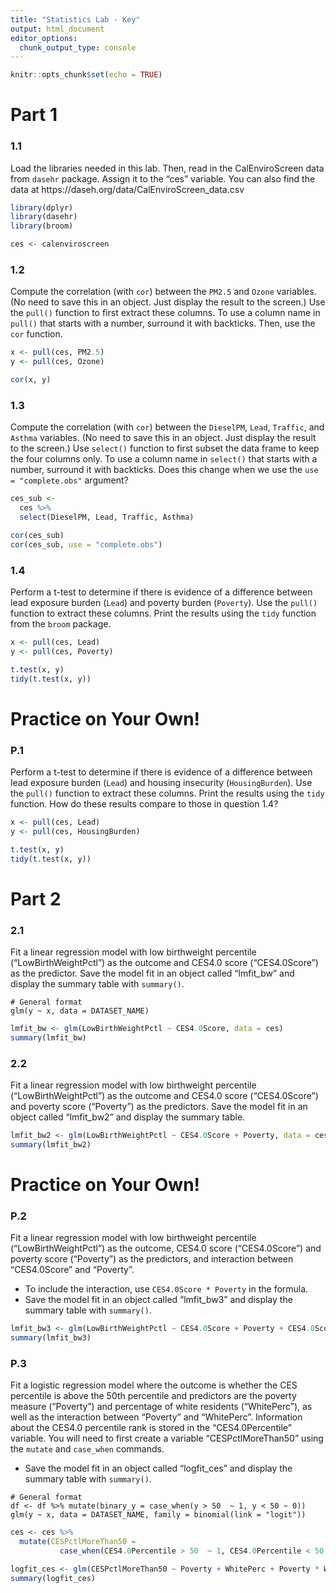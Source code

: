 ```yaml
---
title: "Statistics Lab - Key"
output: html_document
editor_options: 
  chunk_output_type: console
---
```


```r
knitr::opts_chunk$set(echo = TRUE)
```

# Part 1

### 1.1

Load the libraries needed in this lab. Then, read in the CalEnviroScreen data from `dasehr` package. Assign it to the "ces" variable. You can also find the data at https://daseh.org/data/CalEnviroScreen_data.csv


```r
library(dplyr)
library(dasehr)
library(broom)
```

```r
ces <- calenviroscreen
```

### 1.2

Compute the correlation (with `cor`) between the `PM2.5` and `Ozone` variables. (No need to save this in an object. Just display the result to the screen.) Use the `pull()` function to first extract these columns. To use a column name in `pull()` that starts with a number, surround it with backticks. Then, use the `cor` function.

```r
x <- pull(ces, PM2.5)
y <- pull(ces, Ozone)

cor(x, y)
```

### 1.3

Compute the correlation (with `cor`) between the `DieselPM`, `Lead`, `Traffic`, and `Asthma` variables. (No need to save this in an object. Just display the result to the screen.) Use `select()` function to first subset the data frame to keep the four columns only. To use a column name in `select()` that starts with a number, surround it with backticks. Does this change when we use the `use = "complete.obs"` argument? 

```r
ces_sub <-
  ces %>%
  select(DieselPM, Lead, Traffic, Asthma)

cor(ces_sub)
cor(ces_sub, use = "complete.obs")
```

### 1.4

Perform a t-test to determine if there is evidence of a difference between lead exposure burden (`Lead`) and poverty burden (`Poverty`). Use the `pull()` function to extract these columns. Print the results using the `tidy` function from the `broom` package. 

```r
x <- pull(ces, Lead)
y <- pull(ces, Poverty)

t.test(x, y)
tidy(t.test(x, y))
```


# Practice on Your Own!

### P.1

Perform a t-test to determine if there is evidence of a difference between lead exposure burden (`Lead`) and housing insecurity (`HousingBurden`). Use the `pull()` function to extract these columns. Print the results using the `tidy` function. How do these results compare to those in question 1.4?

```r
x <- pull(ces, Lead)
y <- pull(ces, HousingBurden)

t.test(x, y)
tidy(t.test(x, y))
```


# Part 2

### 2.1

Fit a linear regression model with low birthweight percentile ("LowBirthWeightPctl") as the outcome and CES4.0 score ("CES4.0Score") as the predictor. Save the model fit in an object called "lmfit_bw" and display the summary table with `summary()`.

```
# General format
glm(y ~ x, data = DATASET_NAME)
```

```r
lmfit_bw <- glm(LowBirthWeightPctl ~ CES4.0Score, data = ces)
summary(lmfit_bw)
```

### 2.2

Fit a linear regression model with low birthweight percentile ("LowBirthWeightPctl") as the outcome and CES4.0 score ("CES4.0Score") and poverty score ("Poverty") as the predictors. Save the model fit in an object called "lmfit_bw2" and display the summary table.

```r
lmfit_bw2 <- glm(LowBirthWeightPctl ~ CES4.0Score + Poverty, data = ces)
summary(lmfit_bw2)
```


# Practice on Your Own!

### P.2

Fit a linear regression model with low birthweight percentile ("LowBirthWeightPctl") as the outcome, CES4.0 score ("CES4.0Score") and poverty score ("Poverty") as the predictors, and interaction between "CES4.0Score" and "Poverty".

- To include the interaction, use `CES4.0Score * Poverty` in the formula. 
- Save the model fit in an object called "lmfit_bw3" and display the summary table with `summary()`.

```r
lmfit_bw3 <- glm(LowBirthWeightPctl ~ CES4.0Score + Poverty + CES4.0Score * Poverty, data = ces)
summary(lmfit_bw3)
```

### P.3

Fit a logistic regression model where the outcome is whether the CES percentile is above the 50th percentile and predictors are the poverty measure ("Poverty") and percentage of white residents ("WhitePerc"), as well as the interaction between "Poverty" and "WhitePerc". Information about the CES4.0 percentile rank is stored in the "CES4.0Percentile" variable. You will need to first create a variable "CESPctlMoreThan50" using the `mutate` and `case_when` commands.

- Save the model fit in an object called "logfit_ces" and display the summary table with `summary()`.

```
# General format
df <- df %>% mutate(binary_y = case_when(y > 50  ~ 1, y < 50 ~ 0)) 
glm(y ~ x, data = DATASET_NAME, family = binomial(link = "logit"))
```

```r
ces <- ces %>% 
  mutate(CESPctlMoreThan50 = 
           case_when(CES4.0Percentile > 50  ~ 1, CES4.0Percentile < 50 ~ 0))

logfit_ces <- glm(CESPctlMoreThan50 ~ Poverty + WhitePerc + Poverty * WhitePerc, data = ces, family = binomial(link = "logit"))
summary(logfit_ces)
```
